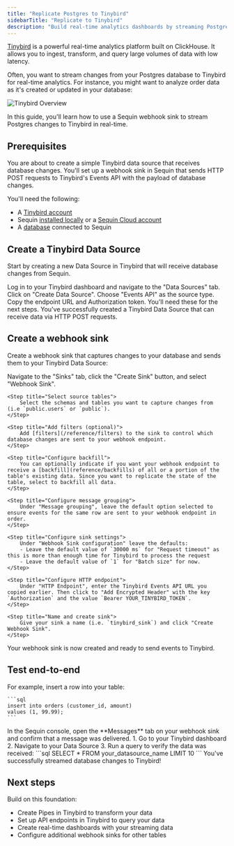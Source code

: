 ```yaml
---
title: "Replicate Postgres to Tinybird"
sidebarTitle: "Replicate to Tinybird"
description: "Build real-time analytics dashboards by streaming Postgres data to Tinybird."
---
```


[Tinybird](https://www.tinybird.co/) is a powerful real-time analytics platform built on ClickHouse. It allows you to ingest, transform, and query large volumes of data with low latency.

Often, you want to stream changes from your Postgres database to Tinybird for real-time analytics. For instance, you might want to analyze order data as it's created or updated in your database:

<Frame>
  <img src="/images/guides/tinybird/send-with-sequin.svg" alt="Tinybird Overview" />
</Frame>

In this guide, you'll learn how to use a Sequin webhook sink to stream Postgres changes to Tinybird in real-time.

## Prerequisites

You are about to create a simple Tinybird data source that receives database changes. You'll set up a webhook sink in Sequin that sends HTTP POST requests to Tinybird's Events API with the payload of database changes.

You'll need the following:

- A [Tinybird account](https://www.tinybird.co/)
- Sequin [installed locally](/quickstart/webhooks) or a [Sequin Cloud account](https://console.sequinstream.com/register)
- A [database](/connect-postgres) connected to Sequin

## Create a Tinybird Data Source

Start by creating a new Data Source in Tinybird that will receive database changes from Sequin.

<Steps titleSize="h3">
  <Step title="Log in to Tinybird">
    Log in to your Tinybird dashboard and navigate to the "Data Sources" tab.
  </Step>

  <Step title="Create new Data Source">
    Click on "Create Data Source".
  </Step>

  <Step title="Select source type">
    Choose "Events API" as the source type.
  </Step>

  <Step title="Copy credentials">
    Copy the endpoint URL and Authorization token. You'll need these for the next steps.
  </Step>
</Steps>

<Check>
You've successfully created a Tinybird Data Source that can receive data via HTTP POST requests.
</Check>

## Create a webhook sink

Create a webhook sink that captures changes to your database and sends them to your Tinybird Data Source:

<Steps titleSize="h3">
    <Step title="Create a new sink">
        Navigate to the "Sinks" tab, click the "Create Sink" button, and select "Webhook Sink".
    </Step>

    <Step title="Select source tables">
        Select the schemas and tables you want to capture changes from (i.e `public.users` or `public`).
    </Step>

    <Step title="Add filters (optional)">
        Add [filters](/reference/filters) to the sink to control which database changes are sent to your webhook endpoint.
    </Step>

    <Step title="Configure backfill">
        You can optionally indicate if you want your webhook endpoint to receive a [backfill](reference/backfills) of all or a portion of the table's existing data. Since you want to replicate the state of the table, select to backfill all data.
    </Step>

    <Step title="Configure message grouping">
        Under "Message grouping", leave the default option selected to ensure events for the same row are sent to your webhook endpoint in order.
    </Step>

    <Step title="Configure sink settings">
        Under "Webhook Sink configuration" leave the defaults:
        - Leave the default value of `30000 ms` for "Request timeout" as this is more than enough time for Tinybird to process the request
        - Leave the default value of `1` for "Batch size" for now.
    </Step>

    <Step title="Configure HTTP endpoint">
        Under "HTTP Endpoint", enter the Tinybird Events API URL you copied earlier. Then click to "Add Encrypted Header" with the key `Authorization` and the value `Bearer YOUR_TINYBIRD_TOKEN`.
    </Step>

    <Step title="Name and create sink">
        Give your sink a name (i.e. `tinybird_sink`) and click "Create Webhook Sink".
    </Step>
</Steps>

<Check>
Your webhook sink is now created and ready to send events to Tinybird.
</Check>

## Test end-to-end
<Steps titleSize="h3">
  <Step title="Create a row in your database">
    For example, insert a row into your table:

    ```sql
    insert into orders (customer_id, amount)
    values (1, 99.99);
    ```
  </Step>

  <Step title="Trace the change in the Sequin dashboard">
    In the Sequin console, open the **Messages** tab on your webhook sink and confirm that a message was delivered.
  </Step>

  <Step title="Confirm the data in Tinybird">
    1. Go to your Tinybird dashboard
    2. Navigate to your Data Source
    3. Run a query to verify the data was received:
    ```sql
    SELECT * FROM your_datasource_name
    LIMIT 10
    ```
  </Step>
</Steps>

<Check>
You've successfully streamed database changes to Tinybird!
</Check>

## Next steps

Build on this foundation:

- Create Pipes in Tinybird to transform your data
- Set up API endpoints in Tinybird to query your data
- Create real-time dashboards with your streaming data
- Configure additional webhook sinks for other tables